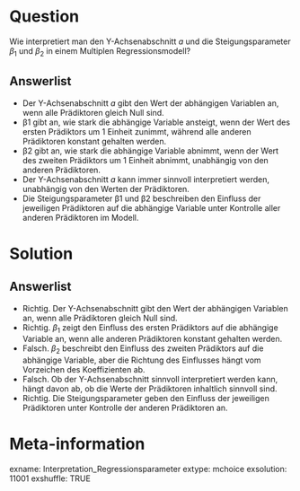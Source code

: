 Question
========
Wie interpretiert man den Y-Achsenabschnitt $a$ und die Steigungsparameter $\beta_1$ und $\beta_2$ in einem Multiplen Regressionsmodell?

Answerlist
----------
* Der Y-Achsenabschnitt $a$ gibt den Wert der abhängigen Variablen an, wenn alle Prädiktoren gleich Null sind.
* β1 gibt an, wie stark die abhängige Variable ansteigt, wenn der Wert des ersten Prädiktors um 1 Einheit zunimmt, während alle anderen Prädiktoren konstant gehalten werden.
* β2 gibt an, wie stark die abhängige Variable abnimmt, wenn der Wert des zweiten Prädiktors um 1 Einheit abnimmt, unabhängig von den anderen Prädiktoren.
* Der Y-Achsenabschnitt $a$ kann immer sinnvoll interpretiert werden, unabhängig von den Werten der Prädiktoren.
* Die Steigungsparameter β1 und β2 beschreiben den Einfluss der jeweiligen Prädiktoren auf die abhängige Variable unter Kontrolle aller anderen Prädiktoren im Modell.

Solution
========
Answerlist
----------
* Richtig. Der Y-Achsenabschnitt gibt den Wert der abhängigen Variablen an, wenn alle Prädiktoren gleich Null sind.
* Richtig. $\beta_1$ zeigt den Einfluss des ersten Prädiktors auf die abhängige Variable an, wenn alle anderen Prädiktoren konstant gehalten werden.
* Falsch. $\beta_2$ beschreibt den Einfluss des zweiten Prädiktors auf die abhängige Variable, aber die Richtung des Einflusses hängt vom Vorzeichen des Koeffizienten ab.
* Falsch. Ob der Y-Achsenabschnitt sinnvoll interpretiert werden kann, hängt davon ab, ob die Werte der Prädiktoren inhaltlich sinnvoll sind.
* Richtig. Die Steigungsparameter geben den Einfluss der jeweiligen Prädiktoren unter Kontrolle der anderen Prädiktoren an.

Meta-information
================
exname: Interpretation_Regressionsparameter
extype: mchoice 
exsolution: 11001
exshuffle: TRUE
